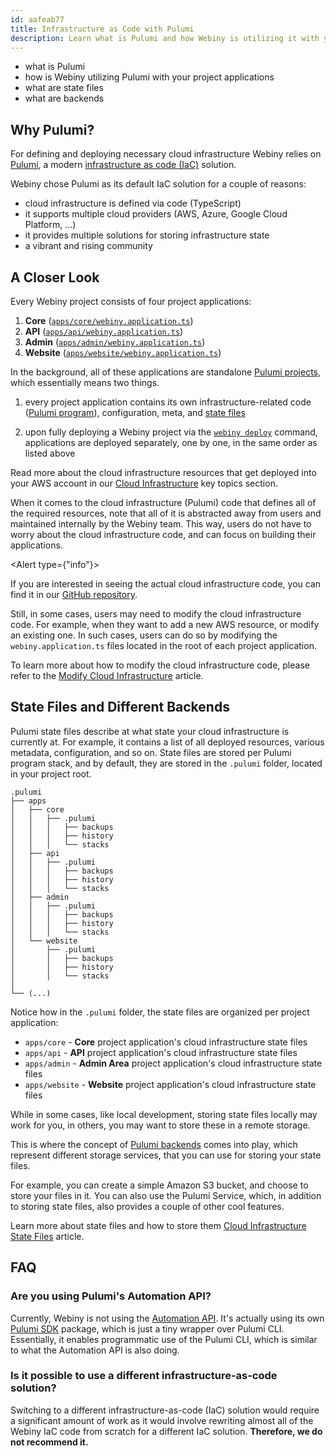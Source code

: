 ```yaml
---
id: aafeab77
title: Infrastructure as Code with Pulumi
description: Learn what is Pulumi and how Webiny is utilizing it with your project applications.
---
```



<Alert type="success" title="What you’ll learn">

- what is Pulumi
- how is Webiny utilizing Pulumi with your project applications
- what are state files
- what are backends

</Alert>

## Why Pulumi?

For defining and deploying necessary cloud infrastructure Webiny relies on [Pulumi](https://www.pulumi.com/), a modern [infrastructure as code (IaC)](https://docs.aws.amazon.com/whitepapers/latest/introduction-devops-aws/infrastructure-as-code.html) solution.

Webiny chose Pulumi as its default IaC solution for a couple of reasons:

- cloud infrastructure is defined via code (TypeScript)
- it supports multiple cloud providers (AWS, Azure, Google Cloud Platform, ...)
- it provides multiple solutions for storing infrastructure state
- a vibrant and rising community

## A Closer Look

Every Webiny project consists of four project applications:

1. **Core** ([`apps/core/webiny.application.ts`](https://github.com/webiny/webiny-js/blob/v5.40.0/packages/cwp-template-aws/template/ddb/apps/core/webiny.application.ts))
2. **API** ([`apps/api/webiny.application.ts`](https://github.com/webiny/webiny-js/blob/v5.40.0/packages/cwp-template-aws/template/ddb/apps/api/webiny.application.ts))
3. **Admin** ([`apps/admin/webiny.application.ts`](https://github.com/webiny/webiny-js/blob/v5.40.0/packages/cwp-template-aws/template/common/apps/admin/webiny.application.ts))
4. **Website** ([`apps/website/webiny.application.ts`](https://github.com/webiny/webiny-js/blob/v5.40.0/packages/cwp-template-aws/template/common/apps/website/webiny.application.ts))

In the background, all of these applications are standalone [Pulumi projects](https://www.pulumi.com/docs/intro/concepts/project/#projects), which essentially means two things.

1. every project application contains its own infrastructure-related code ([Pulumi program](https://www.pulumi.com/docs/intro/concepts/programming-model/#programs)), configuration, meta, and [state files](/docs/{version}/infrastructure/pulumi-iac/iac-with-pulumi#state-files)

2. upon fully deploying a Webiny project via the [`webiny deploy`](/docs/core-development-concepts/basics/project-deployment) command, applications are deployed separately, one by one, in the same order as listed above

<Alert type="info" title="Cloud Infrastructure">

Read more about the cloud infrastructure resources that get deployed into your AWS account in our [Cloud
Infrastructure](/docs/{version}/architecture/introduction) key topics section.

</Alert>

When it comes to the cloud infrastructure (Pulumi) code that defines all of the required resources, note that all of it is abstracted away from users and maintained internally by the Webiny team. This way, users do not have to worry about the cloud infrastructure code, and can focus on building their applications.

<Alert type={"info"}>

If you are interested in seeing the actual cloud infrastructure code, you can find it in our [GitHub
repository](https://github.com/webiny/webiny-js/tree/next/packages/pulumi-aws/src/apps).

</Alert>

Still, in some cases, users may need to modify the cloud infrastructure code. For example, when they want to add a new AWS resource, or modify an existing one. In such cases, users can do so by modifying the `webiny.application.ts` files located in the root of each project application.

<Alert type="info">

  To learn more about how to modify the cloud infrastructure code, please refer to the [Modify Cloud
  Infrastructure](/docs/infrastructure/basics/modify-cloud-infrastructure) article.

</Alert>

## State Files and Different Backends

Pulumi state files describe at what state your cloud infrastructure is currently at. For example, it contains a list of all deployed resources, various metadata, configuration, and so on. State files are stored per Pulumi program stack, and by default, they are stored in the `.pulumi` folder, located in your project root.

```text
.pulumi
├── apps
│   ├── core
│   │   ├── .pulumi
│   │   │   ├── backups
│   │   │   ├── history
│   │   │   └── stacks
│   ├── api
│   │   ├── .pulumi
│   │   │   ├── backups
│   │   │   ├── history
│   │   │   └── stacks
│   ├── admin
│   │   ├── .pulumi
│   │   │   ├── backups
│   │   │   ├── history
│   │   │   └── stacks
│   └── website
│       ├── .pulumi
│       │   ├── backups
│       │   ├── history
│       │   └── stacks
│  
└── (...)
```

Notice how in the `.pulumi` folder, the state files are organized per project application:

- `apps/core` - **Core** project application's cloud infrastructure state files
- `apps/api` - **API** project application's cloud infrastructure state files
- `apps/admin` - **Admin Area** project application's cloud infrastructure state files
- `apps/website` - **Website** project application's cloud infrastructure state files

While in some cases, like local development, storing state files locally may work for you, in others, you may want to store these in a remote storage.

This is where the concept of [Pulumi backends](https://www.pulumi.com/docs/intro/concepts/state/#state-and-backends) comes into play, which represent different storage services, that you can use for storing your state files.

For example, you can create a simple Amazon S3 bucket, and choose to store your files in it. You can also use the Pulumi Service, which, in addition to storing state files, also provides a couple of other cool features.

<Alert type="info">

Learn more about state files and how to store them [Cloud Infrastructure State Files](/docs/{version}/core-development-concepts/ci-cd/cloud-infrastructure-state-files)
article.

</Alert>

## FAQ

### Are you using Pulumi's Automation API?

Currently, Webiny is not using the [Automation API](https://www.pulumi.com/blog/automation-api-workflow/). It's actually using its own [Pulumi SDK](https://github.com/webiny/webiny-js/tree/v5/packages/pulumi-sdk) package, which is just a tiny wrapper over Pulumi CLI. Essentially, it enables programmatic use of the Pulumi CLI, which is similar to what the Automation API is also doing.

### Is it possible to use a different infrastructure-as-code solution?

Switching to a different infrastructure-as-code (IaC) solution would require a significant amount of work as it would involve rewriting almost all of the Webiny IaC code from scratch for a different IaC solution. **Therefore, we do not recommend it.**

